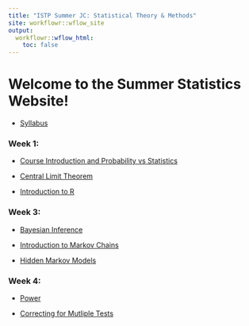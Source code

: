 ```yaml
---
title: "ISTP Summer JC: Statistical Theory & Methods"
site: workflowr::wflow_site
output:
  workflowr::wflow_html:
    toc: false
---
```

# Welcome to the Summer Statistics Website! 

* [Syllabus](syllabus.html) 

### Week 1:

* [Course Introduction and Probability vs Statistics](introCourse.html)

* [Central Limit Theorem](CLT.html)

* [Introduction to R](introR.html)

### Week 3:

* [Bayesian Inference](Bayes.html)

* [Introduction to Markov Chains](markov.html)

* [Hidden Markov Models](HMM.html)

### Week 4:

* [Power](powerAnalyses.html)

* [Correcting for Mutliple Tests](multipleTesting.html)


